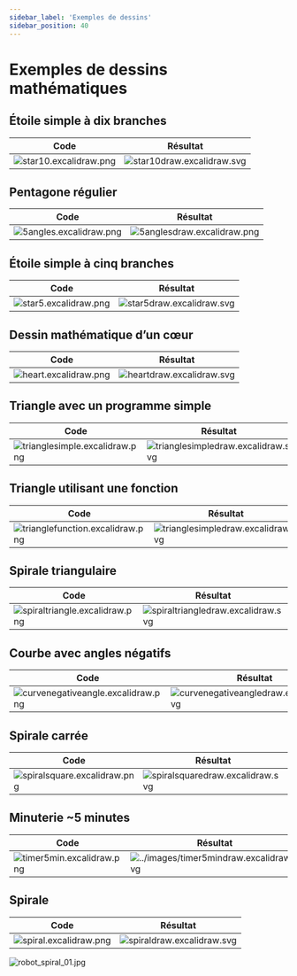 ```yaml
---
sidebar_label: 'Exemples de dessins'
sidebar_position: 40
---
```


# Exemples de dessins mathématiques

## Étoile simple à dix branches

| Code | Résultat |
| --- | --- |
| ![star10.excalidraw.png](../images/star10.excalidraw.svg) | ![star10draw.excalidraw.svg](../images/star10draw.excalidraw.svg) |

## Pentagone régulier

| Code | Résultat |
| --- | --- |
| ![5angles.excalidraw.png](../images/5angles.excalidraw.svg) | ![5anglesdraw.excalidraw.png](../images/5anglesdraw.excalidraw.svg) |

## Étoile simple à cinq branches

| Code | Résultat |
| --- | --- |
| ![star5.excalidraw.png](../images/star5.excalidraw.svg) | ![star5draw.excalidraw.svg](../images/star5draw.excalidraw.svg) |

## Dessin mathématique d’un cœur

| Code | Résultat |
| --- | --- |
| ![heart.excalidraw.png](../images/heart.excalidraw.svg) | ![heartdraw.excalidraw.svg](../images/heartdraw.excalidraw.svg) |

## Triangle avec un programme simple

| Code | Résultat |
| --- | --- |
| ![trianglesimple.excalidraw.png](../images/trianglesimple.excalidraw.svg) | ![trianglesimpledraw.excalidraw.svg](../images/trianglesimpledraw.excalidraw.svg) |

## Triangle utilisant une fonction

| Code | Résultat |
| --- | --- |
| ![trianglefunction.excalidraw.png](../images/trianglefunction.excalidraw.svg) | ![trianglesimpledraw.excalidraw.svg](../images/trianglesimpledraw.excalidraw.svg) |

## Spirale triangulaire

| Code | Résultat |
| --- | --- |
| ![spiraltriangle.excalidraw.png](../images/spiraltriangle.excalidraw.svg) | ![spiraltriangledraw.excalidraw.svg](../images/spiraltriangledraw.excalidraw.svg) |

## Courbe avec angles négatifs

| Code | Résultat |
| --- | --- |
| ![curvenegativeangle.excalidraw.png](../images/curvenegativeangle.excalidraw.svg) | ![curvenegativeangledraw.excalidraw.svg](../images/curvenegativeangledraw.excalidraw.svg) |

## Spirale carrée

| Code | Résultat |
| --- | --- |
| ![spiralsquare.excalidraw.png](../images/spiralsquare.excalidraw.svg) | ![spiralsquaredraw.excalidraw.svg](../images/spiralsquaredraw.excalidraw.svg) |

## Minuterie ~5 minutes

| Code | Résultat |
| --- | --- |
| ![timer5min.excalidraw.png](../images/timer5min.excalidraw.svg) | ![../images/timer5mindraw.excalidraw.svg](../images/timer5mindraw.excalidraw.svg) |

## Spirale

| Code | Résultat |
| --- | --- |
| ![spiral.excalidraw.png](../images/spiral.excalidraw.svg) | ![spiraldraw.excalidraw.svg](../images/spiraldraw.excalidraw.svg) |

![robot_spiral_01.jpg](../images/robot_spiral_01.jpg)
